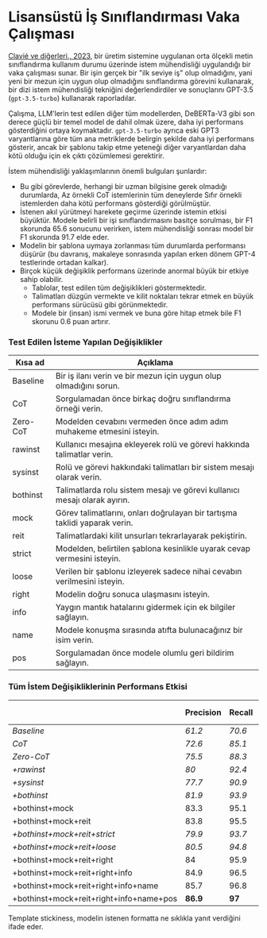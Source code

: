 # Lisansüstü İş Sınıflandırması Vaka Çalışması

[Clavié ve diğerleri., 2023](https://arxiv.org/abs/2303.07142), bir üretim sistemine uygulanan orta ölçekli metin sınıflandırma kullanım durumu üzerinde istem mühendisliği uygulandığı bir vaka çalışması sunar. Bir işin gerçek bir "ilk seviye iş" olup olmadığını, yani yeni bir mezun için uygun olup olmadığını sınıflandırma görevini kullanarak, bir dizi istem mühendisliği tekniğini değerlendirdiler ve sonuçlarını GPT-3.5 (`gpt-3.5-turbo`) kullanarak raporladılar.

Çalışma, LLM'lerin test edilen diğer tüm modellerden, DeBERTa-V3 gibi son derece güçlü bir temel model de dahil olmak üzere, daha iyi performans gösterdiğini ortaya koymaktadır. `gpt-3.5-turbo` ayrıca eski GPT3 varyantlarına göre tüm ana metriklerde belirgin şekilde daha iyi performans gösterir, ancak bir şablonu takip etme yeteneği diğer varyantlardan daha kötü olduğu için ek çıktı çözümlemesi gerektirir.

İstem mühendisliği yaklaşımlarının önemli bulguları şunlardır:

- Bu gibi görevlerde, herhangi bir uzman bilgisine gerek olmadığı durumlarda, Az örnekli CoT istemlerinin tüm deneylerde Sıfır örnekli istemlerden daha kötü performans gösterdiği görülmüştür. 
- İstenen akıl yürütmeyi harekete geçirme üzerinde istemin etkisi büyüktür. Modele belirli bir işi sınıflandırmasını basitçe sorulması, bir F1 skorunda 65.6 sonucunu verirken, istem mühendisliği sonrası model bir F1 skorunda 91.7 elde eder. 
- Modelin bir şablona uymaya zorlanması tüm durumlarda performansı düşürür (bu davranış, makaleye sonrasında yapılan erken dönem GPT-4 testlerinde ortadan kalkar).
- Birçok küçük değişiklik performans üzerinde anormal büyük bir etkiye sahip olabilir.
  - Tablolar, test edilen tüm değişiklikleri göstermektedir.
  - Talimatları düzgün vermekte ve kilit noktaları tekrar etmek en büyük performans sürücüsü gibi görünmektedir.
  - Modele bir (insan) ismi vermek ve buna göre hitap etmek bile F1 skorunu 0.6 puan artırır.

### Test Edilen İsteme Yapılan Değişiklikler

| Kısa ad    | Açıklama                                                                   |
|------------|----------------------------------------------------------------------------|
| Baseline   | Bir iş ilanı verin ve bir mezun için uygun olup olmadığını sorun.          |
| CoT        | Sorgulamadan önce birkaç doğru sınıflandırma örneği verin.                 |
| Zero-CoT   | Modelden cevabını vermeden önce adım adım muhakeme etmesini isteyin.       |
| rawinst    | Kullanıcı mesajına ekleyerek rolü ve görevi hakkında talimatlar verin.     |
| sysinst    | Rolü ve görevi hakkındaki talimatları bir sistem mesajı olarak verin.      |
| bothinst   | Talimatlarda rolu sistem mesajı ve görevi kullanıcı mesajı olarak ayırın.  |
| mock       | Görev talimatlarını, onları doğrulayan bir tartışma taklidi yaparak verin. |
| reit       | Talimatlardaki kilit unsurları tekrarlayarak pekiştirin.                   |
| strict     | Modelden, belirtilen şablona kesinlikle uyarak cevap vermesini isteyin.    |
| loose      | Verilen bir şablonu izleyerek sadece nihai cevabın verilmesini isteyin.    |
| right      | Modelin doğru sonuca ulaşmasını isteyin.                                   |
| info       | Yaygın mantık hatalarını gidermek için ek bilgiler sağlayın.               |
| name       | Modele konuşma sırasında atıfta bulunacağınız bir isim verin.              |
| pos        | Sorgulamadan önce modele olumlu geri bildirim sağlayın.                    |


### Tüm İstem Değişikliklerinin Performans Etkisi

|                                        | Precision     | Recall        | F1            | Template Stickiness    |
|----------------------------------------|---------------|---------------|---------------|------------------------|
| _Baseline_                             | _61.2_        | _70.6_        | _65.6_        | _79%_                  |
| _CoT_                                  | _72.6_        | _85.1_        | _78.4_        | _87%_                  |
| _Zero-CoT_                             | _75.5_        | _88.3_        | _81.4_        | _65%_                  |
| _+rawinst_                             | _80_          | _92.4_        | _85.8_        | _68%_                  |
| _+sysinst_                             | _77.7_        | _90.9_        | _83.8_        | _69%_                  |
| _+bothinst_                            | _81.9_        | _93.9_        | _87.5_        | _71%_                  |
| +bothinst+mock                         | 83.3          | 95.1          | 88.8          | 74%                    |
| +bothinst+mock+reit                    | 83.8          | 95.5          | 89.3          | 75%                    |
| _+bothinst+mock+reit+strict_           | _79.9_        | _93.7_        | _86.3_        | _**98%**_              |
| _+bothinst+mock+reit+loose_            | _80.5_        | _94.8_        | _87.1_        | _95%_                  |
| +bothinst+mock+reit+right              | 84            | 95.9          | 89.6          | 77%                    |
| +bothinst+mock+reit+right+info         | 84.9          | 96.5          | 90.3          | 77%                    |
| +bothinst+mock+reit+right+info+name    | 85.7          | 96.8          | 90.9          | 79%                    |
| +bothinst+mock+reit+right+info+name+pos| **86.9**      | **97**        | **91.7**      | 81%                    |

Template stickiness, modelin istenen formatta ne sıklıkla yanıt verdiğini ifade eder. 